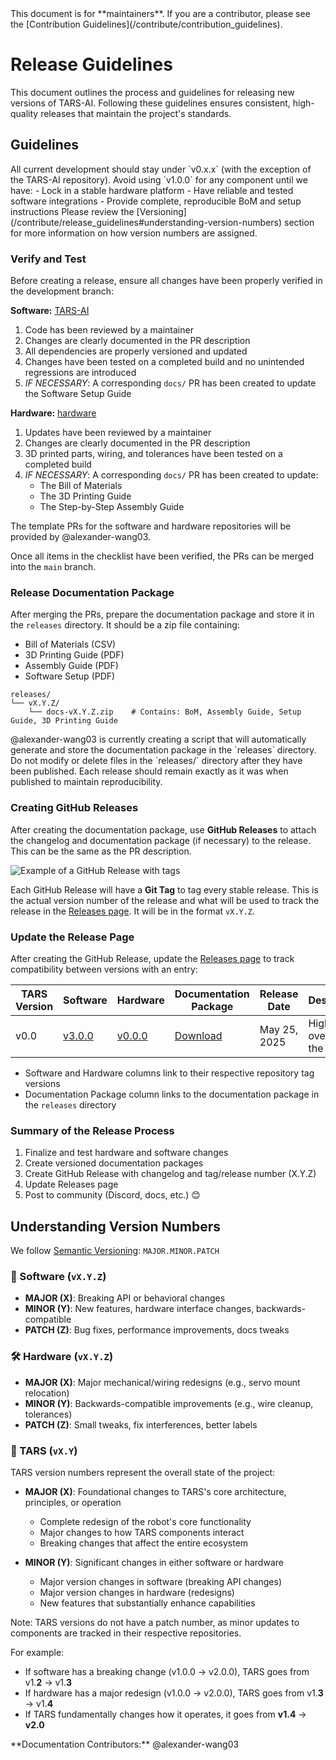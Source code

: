 
<Callout type="error" emoji="🚫">
This document is for **maintainers**. If you are a contributor, please see the [Contribution Guidelines](/contribute/contribution_guidelines).
</Callout>

# Release Guidelines

This document outlines the process and guidelines for releasing new versions of TARS-AI. Following these guidelines ensures consistent, high-quality releases that maintain the project's standards.

## Guidelines

<Callout type="warning">
All current development should stay under `v0.x.x` (with the exception of the TARS-AI repository). Avoid using `v1.0.0` for any component until we have:
- Lock in a stable hardware platform
- Have reliable and tested software integrations
- Provide complete, reproducible BoM and setup instructions
</Callout>

<Callout type="warning">
Please review the [Versioning](/contribute/release_guidelines#understanding-version-numbers) section for more information on how version numbers are assigned.
</Callout>

<Steps>

### Verify and Test

Before creating a release, ensure all changes have been properly verified in the development branch:

**Software:** [TARS-AI](https://github.com/TARS-AI-Community/TARS-AI)
1. Code has been reviewed by a maintainer
2. Changes are clearly documented in the PR description
3. All dependencies are properly versioned and updated
4. Changes have been tested on a completed build and no unintended regressions are introduced
5. *IF NECESSARY*: A corresponding `docs/` PR has been created to update the Software Setup Guide

**Hardware:** [hardware](https://github.com/TARS-AI-Community/hardware)
1. Updates have been reviewed by a maintainer
2. Changes are clearly documented in the PR description
3. 3D printed parts, wiring, and tolerances have been tested on a completed build
4. *IF NECESSARY*: A corresponding `docs/` PR has been created to update:
   - The Bill of Materials
   - The 3D Printing Guide
   - The Step-by-Step Assembly Guide

<Callout type="warning">
  The template PRs for the software and hardware repositories will be provided by @alexander-wang03.
</Callout>

Once all items in the checklist have been verified, the PRs can be merged into the `main` branch.

### Release Documentation Package

After merging the PRs, prepare the documentation package and store it in the `releases` directory. It should be a zip file containing:
- Bill of Materials (CSV)
- 3D Printing Guide (PDF)
- Assembly Guide (PDF)
- Software Setup (PDF)

```
releases/
└── vX.Y.Z/
    └── docs-vX.Y.Z.zip    # Contains: BoM, Assembly Guide, Setup Guide, 3D Printing Guide
```

<Callout type="warning">
@alexander-wang03 is currently creating a script that will automatically generate and store the documentation package in the `releases` directory.
</Callout>

<Callout type="warning">
Do not modify or delete files in the `releases/` directory after they have been published. Each release should remain exactly as it was when published to maintain reproducibility.
</Callout>

### Creating GitHub Releases

After creating the documentation package, use **GitHub Releases** to attach the changelog and documentation package (if necessary) to the release. This can be the same as the PR description.

<Image
  src="/contribute/tag-release.png"
  alt="Example of a GitHub Release with tags"
  width={800}
  height={400}
  className="mt-6 rounded-lg"
/> 

Each GitHub Release will have a **Git Tag** to tag every stable release. This is the actual version number of the release and what will be used to track the release in the [Releases page](/releases). It will be in the format `vX.Y.Z`.

### Update the Release Page 

After creating the GitHub Release, update the [Releases page](/releases) to track compatibility between versions with an entry:

| TARS Version | Software | Hardware | Documentation Package | Release Date | Description |
| ------------ | -------- | -------- | ------------------- | ------------ | ----------- |
| v0.0 | [v3.0.0](https://github.com/TARS-AI-Community/TARS-AI/tree/3.0) | [v0.0.0](https://github.com/TARS-AI-Community/hardware/tree/v0.0.0) | [Download](https://github.com/TARS-AI-Community/docs/tree/main/releases/v0.0.0) | May 25, 2025 | High-level overview of the Release |

- Software and Hardware columns link to their respective repository tag versions
- Documentation Package column links to the documentation package in the `releases` directory

</Steps>

### Summary of the Release Process

1. Finalize and test hardware and software changes
2. Create versioned documentation packages
3. Create GitHub Release with changelog and tag/release number (X.Y.Z)
4. Update Releases page
5. Post to community (Discord, docs, etc.) 😊

## Understanding Version Numbers

We follow [Semantic Versioning](https://semver.org/): `MAJOR.MINOR.PATCH`

### 🛜 Software (`vX.Y.Z`)

- **MAJOR (X)**: Breaking API or behavioral changes
- **MINOR (Y)**: New features, hardware interface changes, backwards-compatible
- **PATCH (Z)**: Bug fixes, performance improvements, docs tweaks

### 🛠️ Hardware (`vX.Y.Z`)

- **MAJOR (X)**: Major mechanical/wiring redesigns (e.g., servo mount relocation)
- **MINOR (Y)**: Backwards-compatible improvements (e.g., wire cleanup, tolerances)
- **PATCH (Z)**: Small tweaks, fix interferences, better labels

### 🤖 TARS (`vX.Y`)

TARS version numbers represent the overall state of the project:

- **MAJOR (X)**: Foundational changes to TARS's core architecture, principles, or operation
  - Complete redesign of the robot's core functionality
  - Major changes to how TARS components interact
  - Breaking changes that affect the entire ecosystem

- **MINOR (Y)**: Significant changes in either software or hardware
  - Major version changes in software (breaking API changes)
  - Major version changes in hardware (redesigns)
  - New features that substantially enhance capabilities

<Callout type="info">
Note: TARS versions do not have a patch number, as minor updates to components are tracked in their respective repositories.
</Callout>

For example:
- If software has a breaking change (v1.0.0 → v2.0.0), TARS goes from v1.**2** → v1.**3**
- If hardware has a major redesign (v1.0.0 → v2.0.0), TARS goes from v1.**3** → v1.**4**
- If TARS fundamentally changes how it operates, it goes from **v1.4** → **v2.0**

<Callout type="default" emoji="👉">
  **Documentation Contributors:** @alexander-wang03
</Callout>




